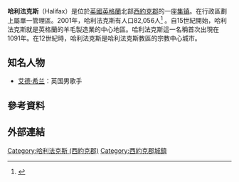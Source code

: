 {{refimprove|time=2014-09-21T09:59:29+00:00}}
{{About|英格兰城市哈利法克斯|加拿大的同名城市|哈利法克斯}}
{{Infobox UK place
|country                  = 英格蘭
|中文名                     = 哈利法克斯
|official_name            = Halifax
|latitude = 53.725
|longitude = -1.863
| population              = 88,134
| population_ref          = （[[2011年英國人口普查|2011年普查]]），2015年中估計有90,472{{fact|date=April 2017}}
|metropolitan_borough     = [[Calderdale|Calderdale]]
|metropolitan_county      = [[西約克郡|西約克郡]]
|region                   = 約克郡-亨伯
|constituency_westminster = [[Halifax_(UK_Parliament_constituency)|Halifax]]
|post_town                = Halifax
|postcode_district        = HX1-7
|postcode_area            = HX
|dial_code                = 01422
|os_grid_reference        = SE090254
|static_image_name        = Halifax view from Beacon Hill.jpg
|static_image_caption     = 2009年7月從貝肯山遠眺哈利法克斯
| london_distance_mi      = 165
| london_direction        = S
}}
'''哈利法克斯'''（Halifax）是位於[[英國|英國]][[英格蘭|英格蘭]]北部[[西約克郡|西約克郡]]的一座[[集镇|集镇]]。在行政區劃上屬{{link-en|卡爾德達爾|Calderdale}}單一管理區。2001年，哈利法克斯有人口82,056人<ref name="ward">{{cite web |url=http://www.calderdale.gov.uk/council/statistics/ward-information/warddigest/digest.pdf |title=2004 Calderdale Ward Digest - Census 2001 |accessdate=11 October 2008 |publisher=Calderdale Council |format=PDF |date=August 2004 |deadurl=yes |archiveurl=https://web.archive.org/web/20090327144627/http://www.calderdale.gov.uk/council/statistics/ward-information/warddigest/digest.pdf |archivedate=2009年3月27日 }}</ref> 。自15世紀開始，哈利法克斯就是英格蘭的羊毛製造業的中心地區。哈利法克斯這一名稱首次出現在1091年。在12世紀時，哈利法克斯是哈利法克斯教區的宗教中心城市。

== 知名人物 ==
*[[艾德·希兰|艾德·希兰]]：英国男歌手

==參考資料==
{{Reflist}}

==外部連結==
{{Commons category inline|Halifax, West Yorkshire}}
{{英国地理小作品}}
{{normdaten}}
{{DEFAULTSORT:Halifax}}
[[Category:哈利法克斯_(西約克郡)|Category:哈利法克斯 (西約克郡)]]
[[Category:西約克郡城鎮|Category:西約克郡城鎮]]